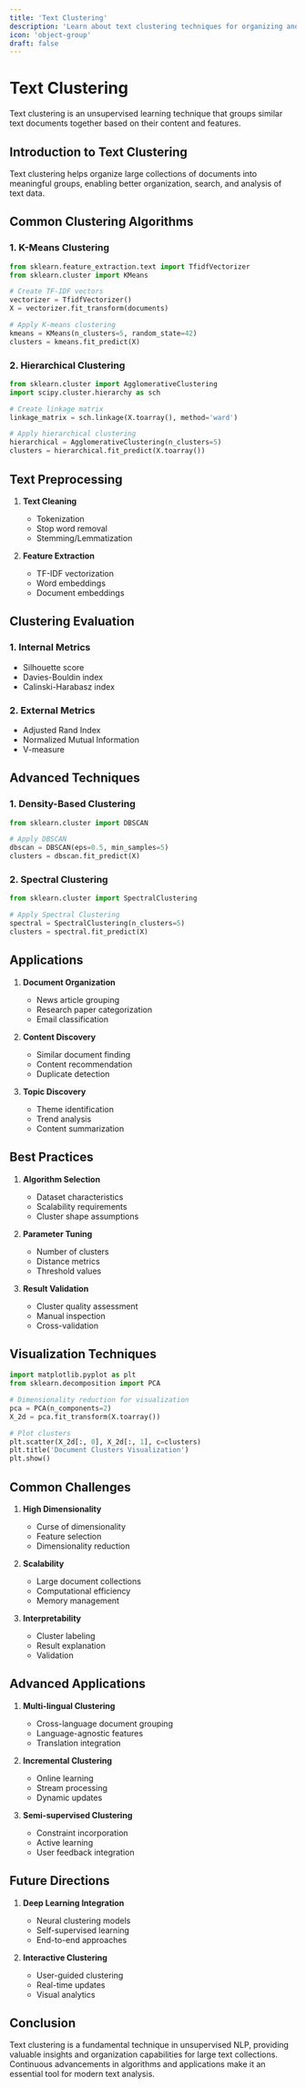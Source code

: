 ```yaml
---
title: 'Text Clustering'
description: 'Learn about text clustering techniques for organizing and analyzing text data'
icon: 'object-group'
draft: false
---
```


# Text Clustering

Text clustering is an unsupervised learning technique that groups similar text documents together based on their content and features.

## Introduction to Text Clustering

Text clustering helps organize large collections of documents into meaningful groups, enabling better organization, search, and analysis of text data.

## Common Clustering Algorithms

### 1. K-Means Clustering
```python
from sklearn.feature_extraction.text import TfidfVectorizer
from sklearn.cluster import KMeans

# Create TF-IDF vectors
vectorizer = TfidfVectorizer()
X = vectorizer.fit_transform(documents)

# Apply K-means clustering
kmeans = KMeans(n_clusters=5, random_state=42)
clusters = kmeans.fit_predict(X)
```

### 2. Hierarchical Clustering
```python
from sklearn.cluster import AgglomerativeClustering
import scipy.cluster.hierarchy as sch

# Create linkage matrix
linkage_matrix = sch.linkage(X.toarray(), method='ward')

# Apply hierarchical clustering
hierarchical = AgglomerativeClustering(n_clusters=5)
clusters = hierarchical.fit_predict(X.toarray())
```

## Text Preprocessing

1. **Text Cleaning**
   - Tokenization
   - Stop word removal
   - Stemming/Lemmatization

2. **Feature Extraction**
   - TF-IDF vectorization
   - Word embeddings
   - Document embeddings

## Clustering Evaluation

### 1. Internal Metrics
- Silhouette score
- Davies-Bouldin index
- Calinski-Harabasz index

### 2. External Metrics
- Adjusted Rand Index
- Normalized Mutual Information
- V-measure

## Advanced Techniques

### 1. Density-Based Clustering
```python
from sklearn.cluster import DBSCAN

# Apply DBSCAN
dbscan = DBSCAN(eps=0.5, min_samples=5)
clusters = dbscan.fit_predict(X)
```

### 2. Spectral Clustering
```python
from sklearn.cluster import SpectralClustering

# Apply Spectral Clustering
spectral = SpectralClustering(n_clusters=5)
clusters = spectral.fit_predict(X)
```

## Applications

1. **Document Organization**
   - News article grouping
   - Research paper categorization
   - Email classification

2. **Content Discovery**
   - Similar document finding
   - Content recommendation
   - Duplicate detection

3. **Topic Discovery**
   - Theme identification
   - Trend analysis
   - Content summarization

## Best Practices

1. **Algorithm Selection**
   - Dataset characteristics
   - Scalability requirements
   - Cluster shape assumptions

2. **Parameter Tuning**
   - Number of clusters
   - Distance metrics
   - Threshold values

3. **Result Validation**
   - Cluster quality assessment
   - Manual inspection
   - Cross-validation

## Visualization Techniques

```python
import matplotlib.pyplot as plt
from sklearn.decomposition import PCA

# Dimensionality reduction for visualization
pca = PCA(n_components=2)
X_2d = pca.fit_transform(X.toarray())

# Plot clusters
plt.scatter(X_2d[:, 0], X_2d[:, 1], c=clusters)
plt.title('Document Clusters Visualization')
plt.show()
```

## Common Challenges

1. **High Dimensionality**
   - Curse of dimensionality
   - Feature selection
   - Dimensionality reduction

2. **Scalability**
   - Large document collections
   - Computational efficiency
   - Memory management

3. **Interpretability**
   - Cluster labeling
   - Result explanation
   - Validation

## Advanced Applications

1. **Multi-lingual Clustering**
   - Cross-language document grouping
   - Language-agnostic features
   - Translation integration

2. **Incremental Clustering**
   - Online learning
   - Stream processing
   - Dynamic updates

3. **Semi-supervised Clustering**
   - Constraint incorporation
   - Active learning
   - User feedback integration

## Future Directions

1. **Deep Learning Integration**
   - Neural clustering models
   - Self-supervised learning
   - End-to-end approaches

2. **Interactive Clustering**
   - User-guided clustering
   - Real-time updates
   - Visual analytics

## Conclusion

Text clustering is a fundamental technique in unsupervised NLP, providing valuable insights and organization capabilities for large text collections. Continuous advancements in algorithms and applications make it an essential tool for modern text analysis. 